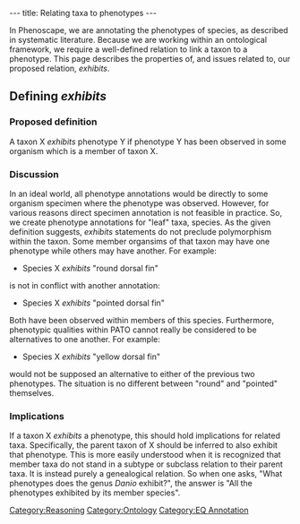 ---
title: Relating taxa to phenotypes
---

In Phenoscape, we are annotating the phenotypes of species, as described in systematic literature.  Because we are working within an ontological framework, we require a well-defined relation to link a taxon to a phenotype.  This page describes the properties of, and issues related to, our proposed relation, ''exhibits''.

==Defining ''exhibits''==
===Proposed definition===
A taxon X ''exhibits'' phenotype Y if phenotype Y has been observed in some organism which is a member of taxon X.
===Discussion===
In an ideal world, all phenotype annotations would be directly to some organism specimen where the phenotype was observed.  However, for various reasons direct specimen annotation is not feasible in practice.  So, we create phenotype annotations for "leaf" taxa, species.  As the given definition suggests, ''exhibits'' statements do not preclude polymorphism within the taxon.  Some member organsims of that taxon may have one phenotype while others may have another.  For example:
* Species X ''exhibits'' "round dorsal fin"
is not in conflict with another annotation:
* Species X ''exhibits'' "pointed dorsal fin"
Both have been observed within members of this species.  Furthermore, phenotypic qualities within PATO cannot really be considered to be alternatives to one another.  For example:
* Species X ''exhibits'' "yellow dorsal fin"
would not be supposed an alternative to either of the previous two phenotypes.  The situation is no different between "round" and "pointed" themselves.
===Implications===
If a taxon X ''exhibits'' a phenotype, this should hold implications for related taxa.  Specifically, the parent taxon of X should be inferred to also exhibit that phenotype.  This is more easily understood when it is recognized that member taxa do not stand in a subtype or subclass relation to their parent taxa.  It is instead purely a genealogical relation.  So when one asks, "What phenotypes does the genus ''Danio'' exhibit?", the answer is "All the phenotypes exhibited by its member species".

[[Category:Reasoning]]
[[Category:Ontology]]
[[Category:EQ Annotation]]